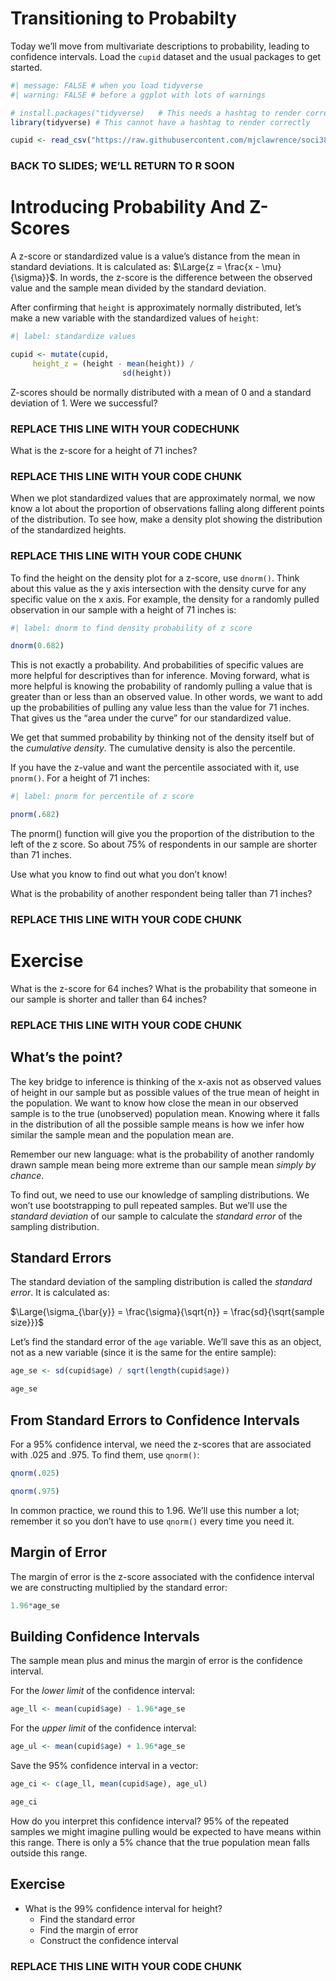 # Transitioning to Probabilty

Today we'll move from multivariate descriptions to probability, leading to confidence intervals. Load the `cupid` dataset and the usual packages to get started.

```r
#| message: FALSE # when you load tidyverse
#| warning: FALSE # before a ggplot with lots of warnings

# install.packages("tidyverse)   # This needs a hashtag to render correctly
library(tidyverse) # This cannot have a hashtag to render correctly

cupid <- read_csv("https://raw.githubusercontent.com/mjclawrence/soci385_f23/main/data/cupid.csv")
```


### BACK TO SLIDES; WE'LL RETURN TO R SOON ###


# Introducing Probability And Z-Scores

A z-score or standardized value is a value's distance from the mean in standard deviations. It is calculated as: $\Large{z = \frac{x - \mu}{\sigma}}$. In words, the z-score is the difference between the observed value and the sample mean divided by the standard deviation.

After confirming that `height` is approximately normally distributed, let's make a new variable with the standardized values of `height`:


```r
#| label: standardize values

cupid <- mutate(cupid,
     height_z = (height - mean(height)) /
                         sd(height))
```

Z-scores should be normally distributed with a mean of 0 and a standard deviation of 1. Were we successful?

### REPLACE THIS LINE WITH YOUR CODECHUNK ###


What is the z-score for a height of 71 inches?

### REPLACE THIS LINE WITH YOUR CODE CHUNK ###



When we plot standardized values that are approximately normal, we now know a lot about the proportion of observations falling along different points of the distribution. To see how, make a density plot showing the distribution of the standardized heights.

### REPLACE THIS LINE WITH YOUR CODE CHUNK ###


To find the height on the density plot for a z-score, use `dnorm()`. Think about this value as the y axis intersection with the density curve for any specific value on the x axis. For example, the density for a randomly pulled observation in our sample with a height of 71 inches is:

```r
#| label: dnorm to find density probability of z score

dnorm(0.682)
```

This is not exactly a probability. And probabilities of specific values are more helpful for descriptives than for inference. Moving forward, what is more helpful is knowing the probability of randomly pulling a value that is greater than or less than an observed value.  In other words, we want to add up the probabilities of pulling any value less than the value for 71 inches. That gives us the "area under the curve" for our standardized value.

We get that summed probability by thinking not of the density itself but of the *cumulative density*. The cumulative density is also the percentile.

If you have the z-value and want the percentile associated with it, use `pnorm()`. For a height of 71 inches:

```r
#| label: pnorm for percentile of z score

pnorm(.682)
```

The pnorm() function will give you the proportion of the distribution to the left of the z score. So about 75% of respondents in our sample are shorter than 71 inches.

Use what you know to find out what you don't know!

What is the probability of another respondent being taller than 71 inches?

### REPLACE THIS LINE WITH YOUR CODE CHUNK ###


# Exercise

What is the z-score for 64 inches? What is the probability that someone in our sample is shorter and taller than 64 inches?

### REPLACE THIS LINE WITH YOUR CODE CHUNK ###



## What's the point?

The key bridge to inference is thinking of the x-axis not as observed values of height in our sample but as possible values of the true mean of height in the population. We want to know how close the mean in our observed sample is to the true (unobserved) population mean. Knowing where it falls in the distribution of all the possible sample means is how we infer how similar the sample mean and the population mean are.

Remember our new language: what is the probability of another randomly drawn sample mean being more extreme than our sample mean *simply by chance*.

To find out, we need to use our knowledge of sampling distributions. We won't use bootstrapping to pull repeated samples. But we'll use the *standard deviation* of our sample to calculate the *standard error* of the sampling distribution.


## Standard Errors

The standard deviation of the sampling distribution is called the *standard error*. It is calculated as:

$\Large{\sigma_{\bar{y}} = \frac{\sigma}{\sqrt{n}} = \frac{sd}{\sqrt{sample size}}}$


Let's find the standard error of the `age` variable. We'll save this as an object, not as a new variable (since it is the same for the entire sample):

```r
age_se <- sd(cupid$age) / sqrt(length(cupid$age))

age_se
```


## From Standard Errors to Confidence Intervals

For a 95% confidence interval, we need the z-scores that are associated with .025 and .975. To find them, use `qnorm()`:

```r
qnorm(.025)

qnorm(.975)
```

In common practice, we round this to 1.96. We'll use this number a lot; remember it so you don't have to use `qnorm()` every time you need it.


## Margin of Error

The margin of error is the z-score associated with the confidence interval we are constructing multiplied by the standard error:

```r
1.96*age_se
```


## Building Confidence Intervals

The sample mean plus and minus the margin of error is the confidence interval.

For the *lower limit* of the confidence interval:

```r
age_ll <- mean(cupid$age) - 1.96*age_se
```

For the *upper limit* of the confidence interval:

```r
age_ul <- mean(cupid$age) + 1.96*age_se
```

Save the 95% confidence interval in a vector:

```r
age_ci <- c(age_ll, mean(cupid$age), age_ul)

age_ci
```

How do you interpret this confidence interval? 95% of the repeated samples we might imagine pulling would be expected to have means within this range. There is only a 5% chance that the true population mean falls outside this range.


## Exercise

- What is the 99% confidence interval for height?
  - Find the standard error
  - Find the margin of error
  - Construct the confidence interval

### REPLACE THIS LINE WITH YOUR CODE CHUNK ###
